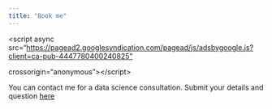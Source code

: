 ```yaml
---
title: "Book me"
---
```


\<script async src="[https://pagead2.googlesyndication.com/pagead/js/adsbygoogle.js?client=ca-pub-4447780400240825"](https://pagead2.googlesyndication.com/pagead/js/adsbygoogle.js?client=ca-pub-4447780400240825%22)

crossorigin="anonymous"\>\</script\>

You can contact me for a data science consultation. Submit your details and question [here](https://docs.google.com/forms/d/1ZXkES5edmkWEk4TTMe3394bHUjJD_VBVvBV3rVyO6V0/edit "Book me online")
